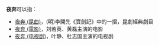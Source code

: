 '''夜奔'''可以指：
*[[夜奔_(昆曲)|夜奔 (昆曲)]]，(明)李開先《寶劍記》中的一摺，昆劇經典劇目
*[[夜奔_(電影)|夜奔 (電影)]]，刘若英、黄磊主演的电影
*[[夜奔_(电视剧)|夜奔 (电视剧)]]，叶静、杜志国主演的电视剧

{{消歧义|Y|cat=二字作品消歧义}}